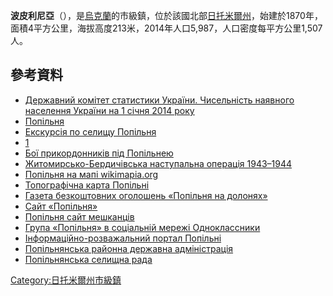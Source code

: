 {{No footnotes|time=2015-09-16T14:48:12+00:00}}
<!-- 檔案不存在 [[Image:Попільнянська_райрада.jpg|right]] -->
<!-- 檔案不存在 [[Image:ShevchenkoMonumentinPopilnia.jpg|thumb]] -->

{{coord|49|56|45|N|29|27|34|E|scale:30000|display=title}}

'''波皮利尼亞'''（{{lang-uk|Попільня}}），是[[烏克蘭|烏克蘭]]的市級鎮，位於該國北部[[日托米爾州|日托米爾州]]，始建於1870年，面積4平方公里，海拔高度213米，2014年人口5,987，人口密度每平方公里1,507人。

==參考資料==
*[http://www.ukrstat.gov.ua/druk/publicat/kat_u/2014/zb/06/zb_nas_13.zip Державний комітет статистики України. Чисельність наявного населення України на 1 січня 2014 року] {{Wayback|url=http://www.ukrstat.gov.ua/druk/publicat/kat_u/2014/zb/06/zb_nas_13.zip |date=20201130130629 }}
*[https://web.archive.org/web/20160310082300/http://www.toponymic-dictionary.in.ua/index.php?catid=16:2010-02-26-16-07-33&id=154:2010-02-26-16-14-56&itemid=17&option=com_content&view=article Попільня]
*[https://web.archive.org/web/20160531134253/http://kliohistory.pp.ua/archives/35  Екскурсія по селищу Попільня]
*[http://dir.icm.edu.pl/pl/Slownik_geograficzny/Tom_XV_cz.2/494] {{Wayback|url=http://dir.icm.edu.pl/pl/Slownik_geograficzny/Tom_XV_cz.2/494 |date=20180403223522 }}{{ref-pl}}
*[http://zt-zastava.narod.ru/popelna1941.html Бої прикордонників під Попільнею] {{Wayback|url=http://zt-zastava.narod.ru/popelna1941.html |date=20200621030202 }}{{ref-ru}}
*[https://web.archive.org/web/20180910164457/http://www.macsanomat.com/index.php/term/,9da4ac975b5460a5665c586970a8a661a8715f595698b0a0a269a069a26061a85cadaea069a9a869a85453637064a65e665f5f635ba8ae5da26b6da058b0645faa6e6e686fb0a5a0a960975e6fac9f549f6e536c5e6460ac5fae97a4a65d5d.xhtml Житомирсько-Бердичівська наступальна операція 1943–1944]
* [http://wikimapia.org/#y=49941389&x=29445248&z=13&l=37&m=s&v=2 Попільня на мапі wikimapia.org] {{WebCite|url=https://www.webcitation.org/61CZ2O6Sc?url=http://wikimapia.org/#y=49941389&x=29445248&z=13&l=37&m=s&v=2 |date=20110825123910 |dateformat=iso }}
* [http://mapm35.narod.ru/map1/im35-083.html Топографічна карта Попільні] {{Wayback|url=http://mapm35.narod.ru/map1/im35-083.html |date=20200105062551 }}
* [https://web.archive.org/web/20140306175255/http://andrushivka.bz.ua/gazeta Газета безкоштовних оголошень «Попільня на долонях»]
* [https://web.archive.org/web/20160304035752/http://popilnya.pp.ua/ Сайт «Попільня»]
* [http://popilnya.at.ua/ Попільня сайт мешканців] {{Wayback|url=http://popilnya.at.ua/ |date=20190406001110 }}
* [http://ok.ru/popelnya Група «Попільня» в соціальній мережі Одноклассники]
* [http://popelnya.ru/ Інформаційно-розважальний портал Попільні] {{Wayback|url=http://popelnya.ru/ |date=20210128073508 }}
* [http://popilnya-rda.gov.ua/ Попільнянська районна державна адміністрація] {{Wayback|url=http://popilnya-rda.gov.ua/ |date=20210123064626 }}
* [http://popilnya-rada.gov.ua/ Попільнянська селищна рада] {{Wayback|url=http://popilnya-rada.gov.ua/ |date=20181225184944 }}

{{DEFAULTSORT:Попільня}}
[[Category:日托米爾州市級鎮|Category:日托米爾州市級鎮]]


{{Zhytomyr-geo-stub}}